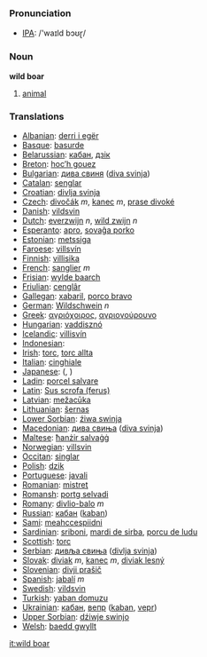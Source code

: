 === Pronunciation ===
*[[w:IPA|IPA]]: /'waɪld bɔʊɽ/

=== Noun ===

'''wild boar'''

# [[animal]]

=== Translations ===

*[[Albanian]]: [[derri i egër]]
*[[Basque]]: [[basurde]]
*[[Belarussian]]: [[кабан]], [[дзік]]
*[[Breton]]: [[hoc’h gouez]]
*[[Bulgarian]]: [[дива свиня]] ([[diva svinja]])
*[[Catalan]]: [[senglar]]
*[[Croatian]]: [[divlja svinja]]
*[[Czech]]: [[divočák]] ''m'', [[kanec]] ''m'', [[prase divoké]]
*[[Danish]]: [[vildsvin]]
*[[Dutch]]: [[everzwijn]] ''n'', [[wild zwijn]] ''n''
*[[Esperanto]]: [[apro]], [[sovaĝa porko]]
*[[Estonian]]: [[metssiga]]
*[[Faroese]]: [[villsvín]]
*[[Finnish]]: [[villisika]]
*[[French]]: [[sanglier]] ''m''
*[[Frisian]]: [[wylde baarch]]
*[[Friulian]]: [[cenglâr]]
*[[Gallegan]]: [[xabaril]], [[porco bravo]]
*[[German]]: [[Wildschwein]] ''n''
*[[Greek]]: [[αγριόχοιρος]], [[αγριογούρουνο]] '' ''
*[[Hungarian]]: [[vaddisznó]]
*[[Icelandic]]: [[villisvín]]
*[[Indonesian]]: [[]]
*[[Irish]]: [[torc]], [[torc allta]]
*[[Italian]]: [[cinghiale]] '' ''
*[[Japanese]]: [[]] ([[]], )
*[[Ladin]]: [[porcel salvare]]
*[[Latin]]: [[Sus scrofa (ferus)]] '' ''
*[[Latvian]]: [[mežacūka]]
*[[Lithuanian]]: [[šernas]]
*[[Lower Sorbian]]: [[źiwa swinja]]
*[[Macedonian]]: [[дива свиња]] ([[diva svinja]])
*[[Maltese]]: [[ħanżir salvaġġ]]
*[[Norwegian]]: [[villsvin]]
*[[Occitan]]: [[singlar]]
*[[Polish]]: [[dzik]] '' ''
*[[Portuguese]]: [[javali]]
*[[Romanian]]: [[mistreţ]]
*[[Romansh]]: [[portg selvadi]]
*[[Romany]]: [[divlio-balo]] ''m''
*[[Russian]]: [[кабан]] ([[kaban]]) '' ''
*[[Sami]]: [[meahccespiidni]]
*[[Sardinian]]: [[sriboni]], [[mardi de sirba]], [[porcu de ludu]]
*[[Scottish]]: [[torc]]
*[[Serbian]]: [[дивљa свиња]] ([[divlja svinja]])
*[[Slovak]]: [[diviak]] ''m'', [[kanec]] ''m'', [[diviak lesný]]
*[[Slovenian]]: [[divji prašič]]
*[[Spanish]]: [[jabalí]] ''m''
*[[Swedish]]: [[vildsvin]]
*[[Turkish]]: [[yaban domuzu]]
*[[Ukrainian]]: [[кабан]], [[вепр]] ([[kaban]], [[vepr]])
*[[Upper Sorbian]]: [[dźiwje swinjo]]
*[[Welsh]]: [[baedd gwyllt]]

[[it:wild boar]]